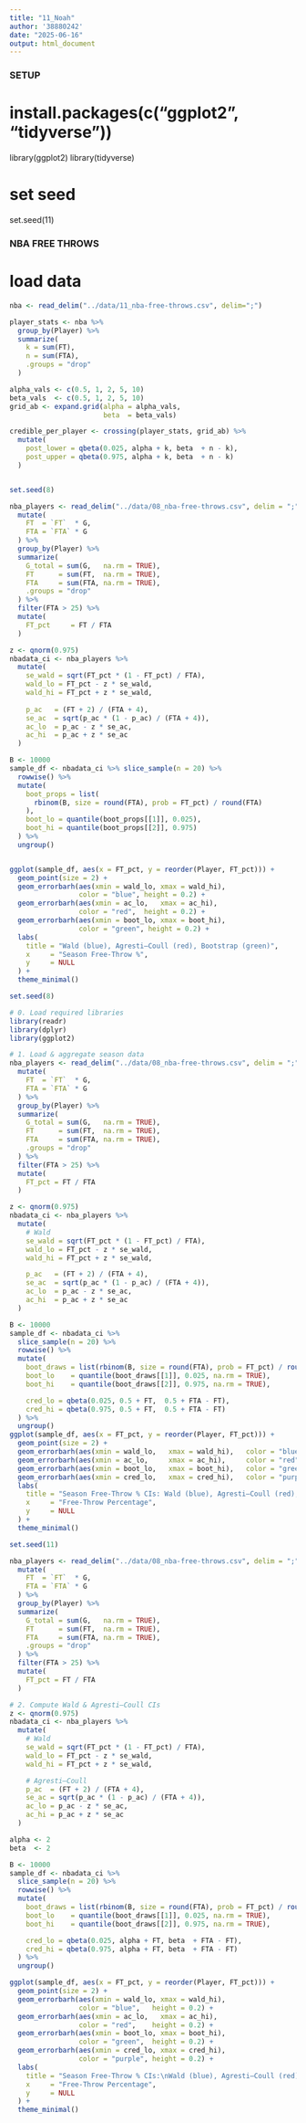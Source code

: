 ```yaml
---
title: "11_Noah"
author: '38880242'
date: "2025-06-16"
output: html_document
---
```


#############
### SETUP ###
#############

# install.packages(c("ggplot2", "tidyverse"))
library(ggplot2)
library(tidyverse)

# set seed
set.seed(11)

#######################
### NBA FREE THROWS ###
#######################

# load data

```r

nba <- read_delim("../data/11_nba-free-throws.csv", delim=";")

player_stats <- nba %>%
  group_by(Player) %>%
  summarize(
    k = sum(FT),
    n = sum(FTA),
    .groups = "drop"
  )

alpha_vals <- c(0.5, 1, 2, 5, 10)
beta_vals  <- c(0.5, 1, 2, 5, 10)
grid_ab <- expand.grid(alpha = alpha_vals,
                       beta  = beta_vals)

credible_per_player <- crossing(player_stats, grid_ab) %>%
  mutate(
    post_lower = qbeta(0.025, alpha + k, beta  + n - k),
    post_upper = qbeta(0.975, alpha + k, beta  + n - k)
  )



```
```r
set.seed(8)

nba_players <- read_delim("../data/08_nba-free-throws.csv", delim = ";") %>%
  mutate(
    FT  = `FT`  * G,    
    FTA = `FTA` * G
  ) %>% 
  group_by(Player) %>%
  summarize(
    G_total = sum(G,   na.rm = TRUE),
    FT      = sum(FT,  na.rm = TRUE),
    FTA     = sum(FTA, na.rm = TRUE),
    .groups = "drop"
  ) %>%
  filter(FTA > 25) %>%
  mutate(
    FT_pct     = FT / FTA
  )

z <- qnorm(0.975)
nbadata_ci <- nba_players %>%
  mutate(
    se_wald = sqrt(FT_pct * (1 - FT_pct) / FTA),
    wald_lo = FT_pct - z * se_wald,
    wald_hi = FT_pct + z * se_wald,
    
    p_ac   = (FT + 2) / (FTA + 4),
    se_ac  = sqrt(p_ac * (1 - p_ac) / (FTA + 4)),
    ac_lo  = p_ac - z * se_ac,
    ac_hi  = p_ac + z * se_ac
  )

B <- 10000
sample_df <- nbadata_ci %>% slice_sample(n = 20) %>%
  rowwise() %>%
  mutate(
    boot_props = list(
      rbinom(B, size = round(FTA), prob = FT_pct) / round(FTA)
    ),
    boot_lo = quantile(boot_props[[1]], 0.025),
    boot_hi = quantile(boot_props[[2]], 0.975)
  ) %>%
  ungroup()


ggplot(sample_df, aes(x = FT_pct, y = reorder(Player, FT_pct))) +
  geom_point(size = 2) +
  geom_errorbarh(aes(xmin = wald_lo, xmax = wald_hi),
                 color = "blue", height = 0.2) +
  geom_errorbarh(aes(xmin = ac_lo,   xmax = ac_hi),
                 color = "red",  height = 0.2) +
  geom_errorbarh(aes(xmin = boot_lo, xmax = boot_hi),
                 color = "green", height = 0.2) +
  labs(
    title = "Wald (blue), Agresti–Coull (red), Bootstrap (green)",
    x     = "Season Free-Throw %",
    y     = NULL
  ) +
  theme_minimal()
```

```r
set.seed(8)

# 0. Load required libraries
library(readr)
library(dplyr)
library(ggplot2)

# 1. Load & aggregate season data
nba_players <- read_delim("../data/08_nba-free-throws.csv", delim = ";") %>%
  mutate(
    FT  = `FT`  * G,   
    FTA = `FTA` * G
  ) %>%
  group_by(Player) %>%
  summarize(
    G_total = sum(G,   na.rm = TRUE),
    FT      = sum(FT,  na.rm = TRUE),
    FTA     = sum(FTA, na.rm = TRUE),
    .groups = "drop"
  ) %>%
  filter(FTA > 25) %>%
  mutate(
    FT_pct = FT / FTA
  )

z <- qnorm(0.975)
nbadata_ci <- nba_players %>%
  mutate(
    # Wald
    se_wald = sqrt(FT_pct * (1 - FT_pct) / FTA),
    wald_lo = FT_pct - z * se_wald,
    wald_hi = FT_pct + z * se_wald,

    p_ac   = (FT + 2) / (FTA + 4),
    se_ac  = sqrt(p_ac * (1 - p_ac) / (FTA + 4)),
    ac_lo  = p_ac - z * se_ac,
    ac_hi  = p_ac + z * se_ac
  )

B <- 10000
sample_df <- nbadata_ci %>%
  slice_sample(n = 20) %>%
  rowwise() %>%
  mutate(
    boot_draws = list(rbinom(B, size = round(FTA), prob = FT_pct) / round(FTA)),
    boot_lo    = quantile(boot_draws[[1]], 0.025, na.rm = TRUE),
    boot_hi    = quantile(boot_draws[[2]], 0.975, na.rm = TRUE),

    cred_lo = qbeta(0.025, 0.5 + FT,  0.5 + FTA - FT),
    cred_hi = qbeta(0.975, 0.5 + FT,  0.5 + FTA - FT)
  ) %>%
  ungroup()
ggplot(sample_df, aes(x = FT_pct, y = reorder(Player, FT_pct))) +
  geom_point(size = 2) +
  geom_errorbarh(aes(xmin = wald_lo,   xmax = wald_hi),   color = "blue",   height = 0.2) +
  geom_errorbarh(aes(xmin = ac_lo,     xmax = ac_hi),     color = "red",    height = 0.2) +
  geom_errorbarh(aes(xmin = boot_lo,   xmax = boot_hi),   color = "green",  height = 0.2) +
  geom_errorbarh(aes(xmin = cred_lo,   xmax = cred_hi),   color = "purple", height = 0.2) +
  labs(
    title = "Season Free-Throw % CIs: Wald (blue), Agresti–Coull (red), Bootstrap (green), Jeffreys (purple)",
    x     = "Free-Throw Percentage",
    y     = NULL
  ) +
  theme_minimal()

```


```r
set.seed(11)

nba_players <- read_delim("../data/08_nba-free-throws.csv", delim = ";") %>%
  mutate(
    FT  = `FT`  * G,
    FTA = `FTA` * G
  ) %>%
  group_by(Player) %>%
  summarize(
    G_total = sum(G,   na.rm = TRUE),
    FT      = sum(FT,  na.rm = TRUE),
    FTA     = sum(FTA, na.rm = TRUE),
    .groups = "drop"
  ) %>%
  filter(FTA > 25) %>%
  mutate(
    FT_pct = FT / FTA
  )

# 2. Compute Wald & Agresti–Coull CIs
z <- qnorm(0.975)
nbadata_ci <- nba_players %>%
  mutate(
    # Wald
    se_wald = sqrt(FT_pct * (1 - FT_pct) / FTA),
    wald_lo = FT_pct - z * se_wald,
    wald_hi = FT_pct + z * se_wald,

    # Agresti–Coull
    p_ac  = (FT + 2) / (FTA + 4),
    se_ac = sqrt(p_ac * (1 - p_ac) / (FTA + 4)),
    ac_lo = p_ac - z * se_ac,
    ac_hi = p_ac + z * se_ac
  )

alpha <- 2
beta  <- 2

B <- 10000
sample_df <- nbadata_ci %>%
  slice_sample(n = 20) %>%
  rowwise() %>%
  mutate(
    boot_draws = list(rbinom(B, size = round(FTA), prob = FT_pct) / round(FTA)),
    boot_lo    = quantile(boot_draws[[1]], 0.025, na.rm = TRUE),
    boot_hi    = quantile(boot_draws[[2]], 0.975, na.rm = TRUE),

    cred_lo = qbeta(0.025, alpha + FT, beta  + FTA - FT),
    cred_hi = qbeta(0.975, alpha + FT, beta  + FTA - FT)
  ) %>%
  ungroup()

ggplot(sample_df, aes(x = FT_pct, y = reorder(Player, FT_pct))) +
  geom_point(size = 2) +
  geom_errorbarh(aes(xmin = wald_lo, xmax = wald_hi),
                 color = "blue",   height = 0.2) +
  geom_errorbarh(aes(xmin = ac_lo,   xmax = ac_hi),
                 color = "red",    height = 0.2) +
  geom_errorbarh(aes(xmin = boot_lo, xmax = boot_hi),
                 color = "green",  height = 0.2) +
  geom_errorbarh(aes(xmin = cred_lo, xmax = cred_hi),
                 color = "purple", height = 0.2) +
  labs(
    title = "Season Free-Throw % CIs:\nWald (blue), Agresti–Coull (red), Bootstrap (green), Beta(2,2) prior (purple)",
    x     = "Free-Throw Percentage",
    y     = NULL
  ) +
  theme_minimal()

```

